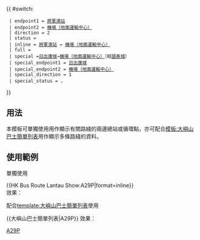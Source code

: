 {{ #switch: {{{format|}}}
  | endpoint1 = [[將軍澳站公共運輸交匯處|將軍澳站]]
  | endpoint2 = [[機場（地面運輸中心）巴士總站|機場（地面運輸中心）]]
  | direction = 2
  | status =
  | inline = [[將軍澳站公共運輸交匯處|將軍澳站]] ↔ [[機場（地面運輸中心）巴士總站|機場（地面運輸中心）]]
  | full =
  | special =[[康城站公共運輸交匯處|日出康城]]→[[機場（地面運輸中心）巴士總站|機場（地面運輸中心）]]（經[[國泰城]]）
  | special_endpoint1 = [[康城站公共運輸交匯處|日出康城]]
  | special_endpoint2 = [[機場（地面運輸中心）巴士總站|機場（地面運輸中心）]]
  | special_direction = 1
  | special_status = {{HK Bus Status|ST}}，{{HK Bus Status|M}}
}}<noinclude>
==用法==
本模板可單獨使用用作顯示有關路綫的兩邊總站或循環點，亦可配合[[模板:大嶼山巴士簡單列表]]用作顯示多條路綫的資料。

==使用範例==
;單獨使用
<nowiki>{{HK Bus Route Lantau Show:A29P|format=inline}}</nowiki><br>
效果：{{HK Bus Route Lantau Show:A29P|format=inline}}

;配合[[template:大嶼山巴士簡單列表]]使用
<nowiki>{{大嶼山巴士簡單列表|A29P}}</nowiki>
效果：{{大嶼山巴士簡單列表|A29P}}
[[Category:城巴路線模板|A29P]]</noinclude>